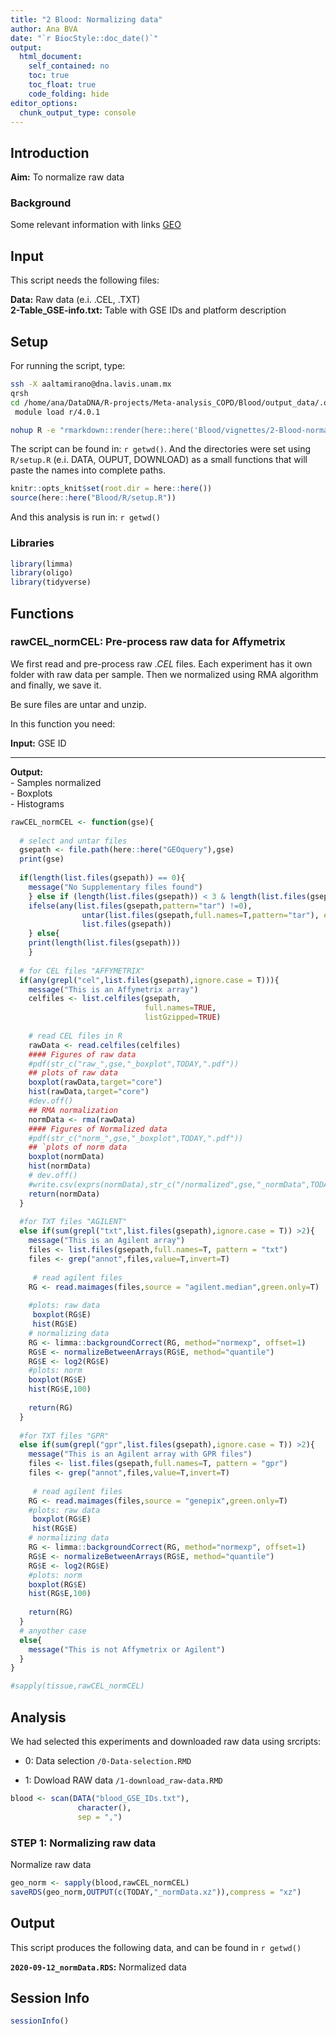 ```yaml
---
title: "2 Blood: Normalizing data"
author: Ana BVA
date: "`r BiocStyle::doc_date()`"
output:
  html_document:
    self_contained: no
    toc: true
    toc_float: true
    code_folding: hide
editor_options: 
  chunk_output_type: console
---
```


## Introduction

<div class="alert alert-info">
  <strong>Aim:</strong> To normalize raw data
</div>

### Background 

Some relevant information with links [GEO](https://www.ncbi.nlm.nih.gov/geo/)


## Input

This script needs the following files:

<div class="alert alert-warning">
  <strong>Data:</strong> Raw data (e.i. .CEL, .TXT)  
  <strong>2-Table_GSE-info.txt:</strong> Table with GSE IDs and platform description 
</div>



## Setup

For running the script, type:

```bash
ssh -X aaltamirano@dna.lavis.unam.mx
qrsh
cd /home/ana/DataDNA/R-projects/Meta-analysis_COPD/Blood/output_data/.out
 module load r/4.0.1 

nohup R -e "rmarkdown::render(here::here('Blood/vignettes/2-Blood-normalizing-data.RMD'),output_options = c('self_contained = TRUE'))" > 2-Blood-normalizing-data.out &

```

The script can be found in: `r getwd() `. And the directories were set using
`R/setup.R` (e.i. DATA, OUPUT, DOWNLOAD) as a small functions that will paste the names into complete paths.

```r
knitr::opts_knit$set(root.dir = here::here())
source(here::here("Blood/R/setup.R"))
```

And this analysis is run in: `r getwd() `


### Libraries

```r
library(limma)
library(oligo)
library(tidyverse)
```


## Functions


### **rawCEL_normCEL**: Pre-process raw data for Affymetrix 

We first read and pre-process raw *.CEL* files. Each experiment has it own 
folder with raw data per sample. Then we normalized using RMA algorithm and 
finally, we save it. 

Be sure files are untar and unzip.

In this function you need:

<div class="alert alert-warning">
  <strong>Input:</strong> GSE ID   
  <hr>
  <strong>Output:</strong>  
  - Samples normalized  
  - Boxplots  
  - Histograms 
</div>


```r
rawCEL_normCEL <- function(gse){
  
  # select and untar files
  gsepath <- file.path(here::here("GEOquery"),gse)
  print(gse)
  
  if(length(list.files(gsepath)) == 0){
    message("No Supplementary files found")
    } else if (length(list.files(gsepath)) < 3 & length(list.files(gsepath)) != 0 ){
    ifelse(any(list.files(gsepath,pattern="tar") !=0),
                untar(list.files(gsepath,full.names=T,pattern="tar"), exdir=gsepath),
                list.files(gsepath))
    } else{
    print(length(list.files(gsepath)))
    }
  
  # for CEL files "AFFYMETRIX"
  if(any(grepl("cel",list.files(gsepath),ignore.case = T))){
    message("This is an Affymetrix array")
    celfiles <- list.celfiles(gsepath,
                              full.names=TRUE,
                              listGzipped=TRUE)
    
    # read CEL files in R
    rawData <- read.celfiles(celfiles)
    #### Figures of raw data
    #pdf(str_c("raw_",gse,"_boxplot",TODAY,".pdf"))
    ## plots of raw data
    boxplot(rawData,target="core")
    hist(rawData,target="core")
    #dev.off()
    ## RMA normalization
    normData <- rma(rawData)
    #### Figures of Normalized data
    #pdf(str_c("norm_",gse,"_boxplot",TODAY,".pdf"))
    ## `plots of norm data
    boxplot(normData)
    hist(normData)
    # dev.off()
    #write.csv(exprs(normData),str_c("/normalized",gse,"_normData",TODAY,".tx  t"),quote=F)
    return(normData)
  }
  
  #for TXT files "AGILENT"
  else if(sum(grepl("txt",list.files(gsepath),ignore.case = T)) >2){
    message("This is an Agilent array")
    files <- list.files(gsepath,full.names=T, pattern = "txt")
    files <- grep("annot",files,value=T,invert=T)
   
     # read agilent files
    RG <- read.maimages(files,source = "agilent.median",green.only=T)
    
    #plots: raw data
     boxplot(RG$E)
     hist(RG$E)
    # normalizing data
    RG <- limma::backgroundCorrect(RG, method="normexp", offset=1)
    RG$E <- normalizeBetweenArrays(RG$E, method="quantile")
    RG$E <- log2(RG$E)
    #plots: norm
    boxplot(RG$E)
    hist(RG$E,100)
    
    return(RG)
  }
  
  #for TXT files "GPR"
  else if(sum(grepl("gpr",list.files(gsepath),ignore.case = T)) >2){
    message("This is an Agilent array with GPR files")
    files <- list.files(gsepath,full.names=T, pattern = "gpr")
    files <- grep("annot",files,value=T,invert=T)
   
     # read agilent files
    RG <- read.maimages(files,source = "genepix",green.only=T)
    #plots: raw data
     boxplot(RG$E)
     hist(RG$E)
    # normalizing data
    RG <- limma::backgroundCorrect(RG, method="normexp", offset=1)
    RG$E <- normalizeBetweenArrays(RG$E, method="quantile")
    RG$E <- log2(RG$E)
    #plots: norm
    boxplot(RG$E)
    hist(RG$E,100)
    
    return(RG)
  }
  # anyother case
  else{
    message("This is not Affymetrix or Agilent")
  }
}

#sapply(tissue,rawCEL_normCEL)

```


## Analysis

We had selected this experiments and downloaded raw data using srcripts:

- 0: Data selection `/0-Data-selection.RMD`

- 1: Dowload RAW data `/1-download_raw-data.RMD`


```r
blood <- scan(DATA("blood_GSE_IDs.txt"),
               character(), 
               sep = ",")
```

### STEP 1: Normalizing raw data

Normalize raw data

```r
geo_norm <- sapply(blood,rawCEL_normCEL)
saveRDS(geo_norm,OUTPUT(c(TODAY,"_normData.xz")),compress = "xz")
```


## Output

This script produces the following data, and can be found in `r getwd() ` 

<div class="alert alert-success">
  <strong>`2020-09-12_normData.RDS`:</strong> Normalized data 
</div>

## Session Info

```r
sessionInfo()
```






